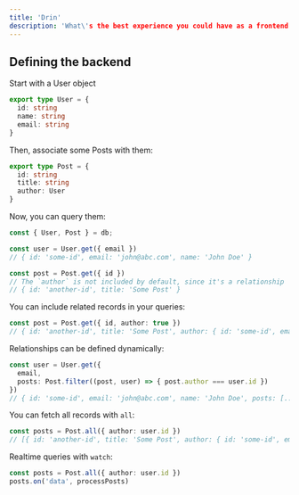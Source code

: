 ```yaml
---
title: 'Drin'
description: 'What\'s the best experience you could have as a frontend developer when dealing with the backend?'
---
```


## Defining the backend

Start with a User object

```ts
export type User = {
  id: string
  name: string
  email: string
}
```

Then, associate some Posts with them:

```ts
export type Post = {
  id: string
  title: string
  author: User
}
```

Now, you can query them:

```ts
const { User, Post } = db;

const user = User.get({ email })
// { id: 'some-id', email: 'john@abc.com', name: 'John Doe' }
```

```ts
const post = Post.get({ id })
// The `author` is not included by default, since it's a relationship
// { id: 'another-id', title: 'Some Post' }
```

You can include related records in your queries:

```ts
const post = Post.get({ id, author: true })
// { id: 'another-id', title: 'Some Post', author: { id: 'some-id', email: 'john@abc.com', name: 'John Doe' }}
```

Relationships can be defined dynamically:

```ts
const user = User.get({
  email,
  posts: Post.filter((post, user) => { post.author === user.id }) 
})
// { id: 'some-id', email: 'john@abc.com', name: 'John Doe', posts: [...] }
```

You can fetch all records with `all`:

```ts
const posts = Post.all({ author: user.id })
// [{ id: 'another-id', title: 'Some Post', author: { id: 'some-id', email: 'john@abc.com', name: 'John Doe' } }]
```

Realtime queries with `watch`:

```ts
const posts = Post.all({ author: user.id })
posts.on('data', processPosts)
```
